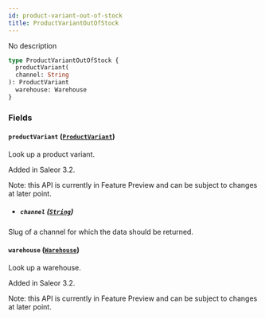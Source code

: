 ```yaml
---
id: product-variant-out-of-stock
title: ProductVariantOutOfStock
---
```



No description

```graphql
type ProductVariantOutOfStock {
  productVariant(
  channel: String
): ProductVariant
  warehouse: Warehouse
}
```


### Fields

#### `productVariant` ([`ProductVariant`](../../../developer/api-reference/objects/product-variant))

Look up a product variant.

Added in Saleor 3.2.

Note: this API is currently in Feature Preview and can be subject to changes at later point.
- ##### `channel` ([`String`](../../../developer/api-reference/scalars/string))

Slug of a channel for which the data should be returned.


#### `warehouse` ([`Warehouse`](../../../developer/api-reference/objects/warehouse))

Look up a warehouse.

Added in Saleor 3.2.

Note: this API is currently in Feature Preview and can be subject to changes at later point.




